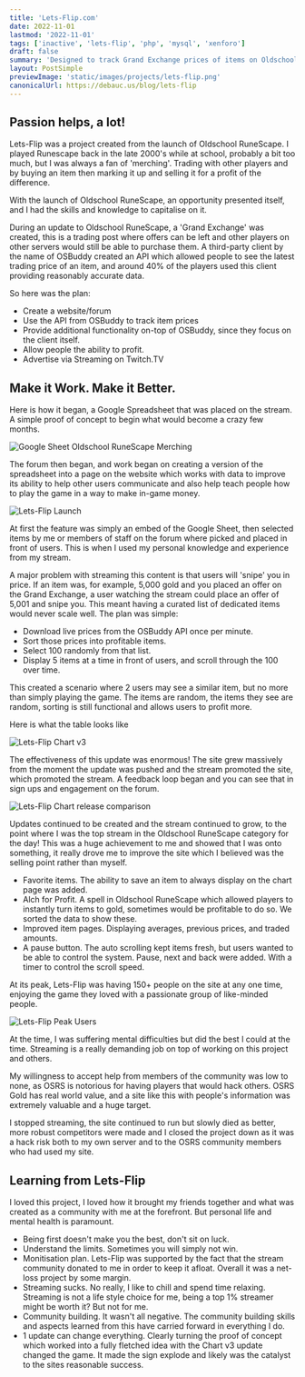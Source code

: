 ```yaml
---
title: 'Lets-Flip.com'
date: 2022-11-01
lastmod: '2022-11-01'
tags: ['inactive', 'lets-flip', 'php', 'mysql', 'xenforo']
draft: false
summary: 'Designed to track Grand Exchange prices of items on Oldschool Runescape, an MMORPG, with the goal of profiting per trade.'
layout: PostSimple
previewImage: 'static/images/projects/lets-flip.png'
canonicalUrl: https://debauc.us/blog/lets-flip
---
```


## Passion helps, a lot!

Lets-Flip was a project created from the launch of Oldschool RuneScape. I played Runescape back in the late 2000's while at school, probably a bit too much, but I was always a fan of 'merching'. Trading with other players and by buying an item then marking it up and selling it for a profit of the difference.

With the launch of Oldschool RuneScape, an opportunity presented itself, and I had the skills and knowledge to capitalise on it.

During an update to Oldschool RuneScape, a 'Grand Exchange' was created, this is a trading post where offers can be left and other players on other servers would still be able to purchase them. A third-party client by the name of OSBuddy created an API which allowed people to see the latest trading price of an item, and around 40% of the players used this client providing reasonably accurate data.

So here was the plan:

- Create a website/forum
- Use the API from OSBuddy to track item prices
- Provide additional functionality on-top of OSBuddy, since they focus on the client itself.
- Allow people the ability to profit.
- Advertise via Streaming on Twitch.TV

## Make it Work. Make it Better.

Here is how it began, a Google Spreadsheet that was placed on the stream. A simple proof of concept to begin what would become a crazy few months.

![Google Sheet Oldschool RuneScape Merching](https://debauc.us/static/images/projects/blog/lets-flip/google_sheets_stream.png)

The forum then began, and work began on creating a version of the spreadsheet into a page on the website which works with data to improve its ability to help other users communicate and also help teach people how to play the game in a way to make in-game money.

![Lets-Flip Launch](https://debauc.us/static/images/projects/blog/lets-flip/first_launch.png)

At first the feature was simply an embed of the Google Sheet, then selected items by me or members of staff on the forum where picked and placed in front of users. This is when I used my personal knowledge and experience from my stream.

A major problem with streaming this content is that users will 'snipe' you in price. If an item was, for example, 5,000 gold and you placed an offer on the Grand Exchange, a user watching the stream could place an offer of 5,001 and snipe you. This meant having a curated list of dedicated items would never scale well. The plan was simple:

- Download live prices from the OSBuddy API once per minute.
- Sort those prices into profitable items.
- Select 100 randomly from that list.
- Display 5 items at a time in front of users, and scroll through the 100 over time.

This created a scenario where 2 users may see a similar item, but no more than simply playing the game. The items are random, the items they see are random, sorting is still functional and allows users to profit more.

Here is what the table looks like

![Lets-Flip Chart v3](https://debauc.us/static/images/projects/blog/lets-flip/chart_v3.png)

The effectiveness of this update was enormous! The site grew massively from the moment the update was pushed and the stream promoted the site, which promoted the stream. A feedback loop began and you can see that in sign ups and engagement on the forum.

![Lets-Flip Chart release comparison](https://debauc.us/static/images/projects/blog/lets-flip/chart_v3_signup.png)

Updates continued to be created and the stream continued to grow, to the point where I was the top stream in the Oldschool RuneScape category for the day! This was a huge achievement to me and showed that I was onto something, it really drove me to improve the site which I believed was the selling point rather than myself.

- Favorite items. The ability to save an item to always display on the chart page was added.
- Alch for Profit. A spell in Oldschool RuneScape which allowed players to instantly turn items to gold, sometimes would be profitable to do so. We sorted the data to show these.
- Improved item pages. Displaying averages, previous prices, and traded amounts.
- A pause button. The auto scrolling kept items fresh, but users wanted to be able to control the system. Pause, next and back were added. With a timer to control the scroll speed.

At its peak, Lets-Flip was having 150+ people on the site at any one time, enjoying the game they loved with a passionate group of like-minded people.

![Lets-Flip Peak Users](https://debauc.us/static/images/projects/blog/lets-flip/peak_users.png)

At the time, I was suffering mental difficulties but did the best I could at the time. Streaming is a really demanding job on top of working on this project and others.

My willingness to accept help from members of the community was low to none, as OSRS is notorious for having players that would hack others. OSRS Gold has real world value, and a site like this with people's information was extremely valuable and a huge target.

I stopped streaming, the site continued to run but slowly died as better, more robust competitors were made and I closed the project down as it was a hack risk both to my own server and to the OSRS community members who had used my site.

## Learning from Lets-Flip

I loved this project, I loved how it brought my friends together and what was created as a community with me at the forefront. But personal life and mental health is paramount.

- Being first doesn't make you the best, don't sit on luck.
- Understand the limits. Sometimes you will simply not win.
- Monitisation plan. Lets-Flip was supported by the fact that the stream community donated to me in order to keep it afloat. Overall it was a net-loss project by some margin.
- Streaming sucks. No really, I like to chill and spend time relaxing. Streaming is not a life style choice for me, being a top 1% streamer might be worth it? But not for me.
- Community building. It wasn't all negative. The community building skills and aspects learned from this have carried forward in everything I do.
- 1 update can change everything. Clearly turning the proof of concept which worked into a fully fletched idea with the Chart v3 update changed the game. It made the sign explode and likely was the catalyst to the sites reasonable success.
